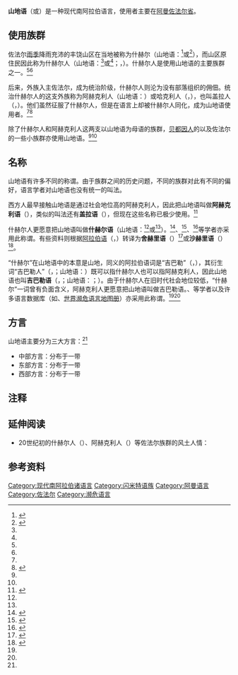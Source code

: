{{About|阿曼佐法尔的一种语言|摩洛哥{{le|杰巴拉人|Jebala people}}的方言|{{le|杰巴拉阿拉伯语|Jebli Arabic}}|台湾[[高山族群|高山族群]]的语言|台灣南島語言}}
{{Infobox language
|name=山地语
|altname=什赫尔语、舍赫里语、沙赫里语、吉巴勒语、阿赫克利语、盖拉语
|states=[[阿曼|阿曼]][[佐法尔省|佐法尔省]]
|ethnicity=[[什赫尔人|什赫尔人]]、[[阿赫克利人|阿赫克利人]]等
|speakers=估计25,000
|date=2020
|ref=<ref>{{Cite book|title=Arabic and Contact-induced Change|last=Bettega|first=S.|publisher=Simone Bettega|year=2020|isbn=978-3-96110-251-8|location=Berlin, Germany|pages=351–369|url=https://langsci-press.org/catalog/view/235/1818/1844-1|chapter=Modern South Arabian Languages|last2=Gasparini|first2=F.|editor-last=Lucas|editor-first=C.|editor2-last=Manfredi|editor2-first=S.|access-date=2020-10-02|archive-date=2020-12-02|archive-url=https://web.archive.org/web/20201202180541/https://langsci-press.org/catalog/view/235/1818/1844-1}}</ref>
|familycolor=Afro-Asiatic
|fam2=[[闪米特语族|闪米特语族]]
|fam3=[[西闪米特语支|西闪米特语支]]
|fam4={{le|南闪米特语支|South Semitic languages}}
|fam5={{le|现代南阿拉伯诸语言|Modern South Arabian languages}}
|iso3=shv
|glotto=sheh1240
|glottorefname=Jibbali
|map = [[File:Modern_South_Arabian_Languages.svg|center]]
}}

'''山地语'''（{{lang-en|Jibbali}}或{{lang|en|Shahri, Shehri}}）是一种现代南阿拉伯语言，使用者主要在[[阿曼|阿曼]][[佐法尔省|佐法尔省]]。

== 使用族群 ==
佐法尔[[雨季|雨季]]降雨充沛的丰饶山区在当地被称为什赫尔（山地语：{{lang|la|Śḥér}}<ref name="Al-Shaḥri">{{Cite journal|title=Recent epigraphic discoveries in Dhofar|author=ʿAli Aḥmad Maḥash Al-Shaḥri|url=https://www.jstor.org/stable/41223112|journal=Proceedings of the Seminar for Arabian Studies|year=1991|volume=21|page=|pages=173–191|issn=0308-8421}}</ref>或{{lang|la|Śḥέr}}<ref name="Johnstone">{{Cite book|publisher=Oxford University Press|location=Oxford, UK|isbn=0-19-713602-8|oclc=8454324|last=Johnstone|title=Jibbāli Lexicon|first=T. M.|year=1981}}</ref>{{noteTag|1={{lang|la|śḥ}}并非[[清顎齦擦音|清顎齦擦音]]，而是两个单独的辅音，{{lang|la|ś}}是[[清齒齦邊擦音|清齒齦邊擦音]]，{{lang|la|ḥ}}是[[清咽擦音|清咽擦音]]。}}），而山区原住民因此称为什赫尔人（山地语：{{lang|la|Śḥerí / Śḥeró}}<ref name="Al-Shaḥri" />或{{lang|la|Śḥɛrí / Śḥɛró}}<ref name="Johnstone" />{{noteTag|1=斜杠前后分别为阳性单、复数形式。}}；{{lang-ar|الشحري\الشحرة}}，{{lang|la|''Al-Shaḥrī'' / ''Al-Shaḥrah''}}）。什赫尔人是使用山地语的主要族群之一。<ref name="Johnstone" /><ref name="Peterson" />

后来，外族入主佐法尔，成为统治阶级，什赫尔人则沦为没有部落组织的佣佃。统治什赫尔人的这支外族称为阿赫克利人（山地语：{{lang|la|Əḥklí / Əḥkló}}）或哈克利人（{{lang-ar|الحكلي}}，{{lang|la|''Al-Ḥaklī''}}），也叫盖拉人（{{lang-ar|القراوي\القرا}}，{{lang|la|''Al-Qarāwī'' / ''Al-Qarā''}}）。他们虽然征服了什赫尔人，但是在语言上却被什赫尔人同化，成为山地语使用者。<ref name="Johnstone" /><ref name="Peterson">{{Cite journal|title=Oman's diverse society: Southern Oman|url=https://www.jstor.org/stable/4330004|last=Peterson|first=J. E.|journal=Middle East Journal|issue=2|year=2004|volume=58|pages=254–269|issn=0026-3141}}</ref>

除了什赫尔人和阿赫克利人这两支以山地语为母语的族群，[[贝都因人|贝都因人]]的{{le|凯西尔部落|Al Kathiri}}以及佐法尔的一些小族群亦使用山地语。<ref name="Johnstone" /><ref name="Peterson" />

== 名称 ==
山地语有许多不同的称谓。由于族群之间的历史问题，不同的族群对此有不同的偏好，语言学者对山地语也没有统一的叫法。

西方人最早接触山地语是通过社会地位高的阿赫克利人，因此把山地语叫做'''阿赫克利语'''（{{lang|la|Ehkili}}），类似的叫法还有'''盖拉语'''（{{lang|la|Qarawi}}），但现在这些名称已极少使用。<ref name="Rubin">{{Cite book|location=Leiden, Netherlands|isbn=90-04-26285-7|oclc=873763169|last=Rubin|title=The Jibbali (Shaḥri) Language of Oman: Grammar and Texts|first=A. D.|publisher=Brill|year=2014|pages=}}</ref>

什赫尔人更愿意把山地语叫做'''什赫尔语'''（山地语：{{lang|la|Śḥerɛ̄t}}<ref name="Al-Shaḥri" />或{{lang|la|Śḥɛrɛ̄t}}<ref name="Johnstone" />）。{{lang|en|Miranda J. Morris}}<ref>{{Cite journal|title=Some thoughts on studying the endangered Modern South Arabian Languages|url=https://brill.com/view/journals/aall/9/1-2/article-p9_2.xml|last=Morris|first=Miranda J.|date=2017-01-01|journal=Brill's Journal of Afroasiatic Languages and Linguistics|issue=1-2|doi=10.1163/18776930-00901011|volume=9|pages=9–32|language=en|issn=1877-6930}}</ref>、{{lang|en|Janet C.E. Watson}}<ref>{{Cite book|url=https://www.researchgate.net/publication/287209596_The_Structure_of_Mehri|location=Wiesbaden, Germany|isbn=978-3-447-19255-2|oclc=889313202|first=Janet C. E.|last=Watson|title=The Structure of Mehri|publisher=Harrassowitz Verlag|year=2012|access-date=2021-03-31|archive-date=2021-03-07|archive-url=https://web.archive.org/web/20210307101154/https://www.researchgate.net/publication/287209596_The_Structure_of_Mehri|dead-url=no}}</ref>、{{lang|en|Alex Bellem}}<ref>{{Cite journal|title=South Arabian sibilants and the Śḥerɛ̄t s̃ ~ š contrast|author=|url=https://brill.com/view/book/edcoll/9789004357617/B9789004357617_032.xml|last=Bellem|first=Alex|last2=Watson|first2=Janet C. E.|date=2017-01-01|journal=To the Madbar and Back Again|doi=10.1163/9789004357617_032|pages=622–644|language=en|access-date=2021-03-31|archive-date=2022-06-21|archive-url=https://web.archive.org/web/20220621210333/https://brill.com/view/book/edcoll/9789004357617/B9789004357617_032.xml}}</ref>等学者亦采用此称谓。有些资料则根据[[阿拉伯语|阿拉伯语]]（{{lang|ar|الشحرية}}，{{lang|la|''Al-Shaḥrīyah''}}）转译为'''舍赫里语'''（{{lang-en|Shehri}}）<ref>{{Cite web|title=Shehri [shv]|url=https://iso639-3.sil.org/code/shv|accessdate=2021-03-31|work=ISO 639-3|publisher=SIL International|archive-date=2020-11-23|archive-url=https://web.archive.org/web/20201123001142/https://iso639-3.sil.org/code/shv|dead-url=no}}</ref>或'''沙赫里语'''（{{lang-en|Shahri}}）<ref>{{Cite web|title=South Arabian languages|url=https://www.britannica.com/topic/South-Arabian-language|accessdate=2021-03-31|work=Encyclopedia Britannica|archive-date=2021-11-21|archive-url=https://web.archive.org/web/20211121220655/https://www.britannica.com/topic/South-Arabian-language}}</ref>。

“什赫尔”在山地语中的本意是山地，同义的阿拉伯语词是“吉巴勒”（{{lang|ar|جبال}}，{{lang|la|''jibāl''}}），其衍生词“吉巴勒人”（{{lang-ar|الجبالي}}，{{lang|la|''Al-Jibālī''}}；山地语：{{lang|la|Gəblí / Gəblɔ́}}）既可以指什赫尔人也可以指阿赫克利人，因此山地语也叫'''吉巴勒语'''（{{lang-ar|الجبالية}}，{{lang|la|''Al-Jibālīyah''}}；山地语：{{lang|la|Gəblɛ̄t}}；{{lang-en|Jibbali}}）。由于什赫尔人在旧时代社会地位较低，“什赫尔”一词曾有负面含义，阿赫克利人更愿意把山地语叫做吉巴勒语。{{lang|en|Thomas Muir Johnstone}}、{{lang|en|Aaron D. Rubin}}等学者以及许多语言数据库（如{{lang|la|[[Glottolog|Glottolog]]}}、[[世界濒危语言地图册|世界濒危语言地图册]]）亦采用此称谓。<ref name="Johnstone" /><ref name="Rubin" />

== 方言 ==
山地语主要分为三大方言：<ref name="Rubin" />
*中部方言：分布于{{tsl|ar|جبل القرا|盖拉山}}一带
*东部方言：分布于{{le|塞姆汉山|Jabal Samhan Nature Reserve}}一带
*西部方言：分布于{{tsl|ar|جبل القمر|盖迈尔山}}一带

==注释==
{{NoteFoot}}

== 延伸阅读 ==
*20世纪初的什赫尔人（{{lang|en|Shahara/Shahari}}）、阿赫克利人（{{lang|en|Qara}}）等佐法尔族群的风土人情：{{Cite journal|title=Among Some Unknown Tribes of South Arabia|url=https://www.jstor.org/stable/2843560|last=Thomas|first=Bertram|date=1929|journal=The Journal of the Royal Anthropological Institute of Great Britain and Ireland|doi=10.2307/2843560|volume=59|pages=97–111|issn=0307-3114|access-date=2021-03-25|archive-date=2019-11-01|archive-url=https://web.archive.org/web/20191101041354/https://www.jstor.org/stable/2843560|dead-url=no}} 

== 参考资料 ==
<references />

[[Category:现代南阿拉伯诸语言|Category:现代南阿拉伯诸语言]]
[[Category:闪米特语族|Category:闪米特语族]]
[[Category:阿曼语言|Category:阿曼语言]]
[[Category:佐法尔|Category:佐法尔]]
[[Category:濒危语言|Category:濒危语言]]